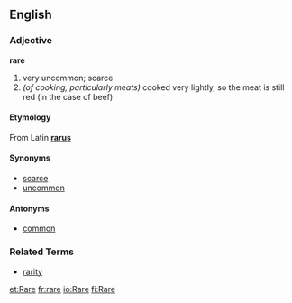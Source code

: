 ==English==
===Adjective===
'''rare'''

# very uncommon; scarce
# ''(of cooking, particularly meats)''  cooked very lightly, so the meat is still red (in the case of beef)

====Etymology====
From Latin '''[[rarus]]'''

====Synonyms====
*[[scarce]]
*[[uncommon]]

====Antonyms====
*[[common]]

===Related Terms===
*[[rarity]]

[[et:Rare]]
[[fr:rare]]
[[io:Rare]]
[[fi:Rare]]